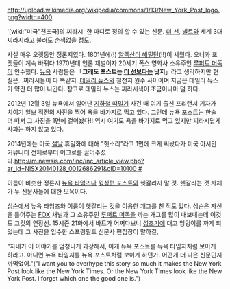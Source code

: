 http://upload.wikimedia.org/wikipedia/commons/1/13/New_York_Post_logo.png?width=400

'[wiki:"미국"천조국]의 찌라시' 한 마디로 정의 할 수 있는 신문. [[더 선]], [[빌트]]와 세계 3대 찌라시라고 불러도 손색없을 정도.

사실 매우 오랫동안 정론지였다. 1801년에(!) [[알렉산더 해밀턴]](!!)이 세웠다. 오너과 포맷들이 계속 바뀌다 1970년대 언론 재벌이자 20세기 폭스 영화사 소유주인 [[루퍼트 머독]]이 인수했다. [[뉴욕]] 사람들은 「'''그래도 포스트는 [[더 선]]보다는 낫지'''」라고 생각하지만 현실은…찌라시들이 다 똑같지. [[데일리 뉴스]]와 철천지 원수 사이이며 지금은 데일리 뉴스가 약간 더 많이 나간다. 참고로 데일리 뉴스는 찌라시색이 조금이나마 덜 하다.

2012년 12월 3일 뉴욕에서 일어난 [[지하철 떠밀기]] 사건 때 여기 출신 프리랜서 기자가 치이기 일보 직전의 사진을 찍어 욕을 바가지로 먹고 있다. 그런데 뉴욕 포스트는 한술 더 떠서 그 사진을 1면에 걸어놨다!! 역시 여기도 욕을 바가지로 먹고 있지만 찌라시답게 사과는 하지 않고 있다.

2014년에는 미국 [[설날]] 휴일화에 대해 "헛소리"라고 1면에 크게 써놨다가 미국 아시안 커뮤니티 전체로부터 어그로를 끌어주셨다.[[http://m.newsis.com/inc/inc_article_view.php?ar_id=NISX20140128_0012686291&cID=10100 #]]

이름이 비슷한 정론지 [[뉴욕 타임즈]]나 [[워싱턴 포스트]]와 헷갈리지 말 것. 헷갈리는 것 자체가 두 신문사들에 대한 모욕이다.

[[심슨]]에서 뉴욕 타임즈와 이름이 헷갈리는 것을 이용한 개그를 친 적도 있다. 심슨은 자신을 틀어주는 [[FOX]] 채널과 그 소유주인 [[루퍼트 머독]]을 까는 개그를 많이 내보내는데 이것도 그것의 연장선. 15시즌 21화에서 바트가 어쩌다보니 [[성조기]]에 대고 엉덩이를 까게 되었는데 그 사진을 입수한 스프링필드 신문사 편집장이 말하길,

"자네가 이 이야기를 엄청나게 과장해서, 이게 뉴욕 포스트를 뉴욕 타임지처럼 보이게 하라고. 아니면 뉴욕 타임지를 뉴욕 포스트처럼 보이게 하던가. 어떤게 더 나은 신문인지 까먹었어."("I want you to overhype this story so much it makes the New York Post look like the New York Times. Or the New York Times look like the New York Post. I forget which one the good one is.")
